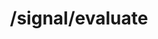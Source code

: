 ---
title: "/signal/evaluate"
description: "Returns all plants from the system that the user has access to"
openapi: "/openapi/Signal.json POST /signal/evaluate"
version: "1.0"
---